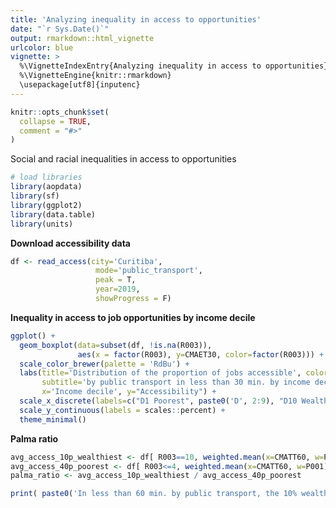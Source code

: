```yaml
---
title: 'Analyzing inequality in access to opportunities'
date: "`r Sys.Date()`"
output: rmarkdown::html_vignette
urlcolor: blue
vignette: >
  %\VignetteIndexEntry{Analyzing inequality in access to opportunities} 
  %\VignetteEngine{knitr::rmarkdown} 
  \usepackage[utf8]{inputenc}
---
```


```r
knitr::opts_chunk$set(
  collapse = TRUE,
  comment = "#>"
)

```


Social and racial inequalities in access to opportunities

```r
# load libraries
library(aopdata)
library(sf)
library(ggplot2)
library(data.table)
library(units)
```


**Download accessibility data**

```r

df <- read_access(city='Curitiba',
                   mode='public_transport',
                   peak = T,
                   year=2019,
                   showProgress = F)
```


**Inequality in access to job opportunities by income decile**

```r

ggplot() +
  geom_boxplot(data=subset(df, !is.na(R003)),
               aes(x = factor(R003), y=CMAET30, color=factor(R003))) +
  scale_color_brewer(palette = 'RdBu') +
  labs(title='Distribution of the proportion of jobs accessible', color="Income\ndecile",
       subtitle='by public transport in less than 30 min. by income decile',
       x='Income decile', y="Accessibility") +
  scale_x_discrete(labels=c("D1 Poorest", paste0('D', 2:9), "D10 Wealthiest")) +
  scale_y_continuous(labels = scales::percent) +
  theme_minimal()


```

**Palma ratio**

```r

avg_access_10p_wealthiest <- df[ R003==10, weighted.mean(x=CMATT60, w=P001)]
avg_access_40p_poorest <- df[ R003<=4, weighted.mean(x=CMATT60, w=P001)]
palma_ratio <- avg_access_10p_wealthiest / avg_access_40p_poorest                

print( paste0('In less than 60 min. by public transport, the 10% wealthiest population could access on average ', round(palma_ratio,2), ' times more job opportunites than the 40% poorest people') )

```
